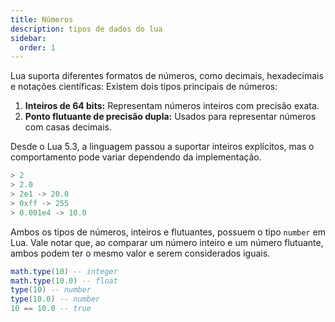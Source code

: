 ```yaml
---
title: Números
description: tipos de dados do lua
sidebar:
  order: 1
---
```


Lua suporta diferentes formatos de números, como decimais, hexadecimais e notações científicas: Existem dois tipos principais de números:

1. **Inteiros de 64 bits:** Representam números inteiros com precisão exata.
2. **Ponto flutuante de precisão dupla:** Usados para representar números com casas decimais.

<Aside type="caution" title="Watch out!">
Desde o Lua 5.3, a linguagem passou a suportar inteiros explícitos, mas o comportamento pode variar dependendo da implementação.
</Aside>

```lua
> 2
> 2.0
> 2e1 -> 20.0
> 0xff -> 255
> 0.001e4 -> 10.0
```

Ambos os tipos de números, inteiros e flutuantes, possuem o tipo `number` em Lua. Vale notar que, ao comparar um número inteiro e um número flutuante, ambos podem ter o mesmo valor e serem considerados iguais.

```lua
math.type(10) -- integer
math.type(10.0) -- float
type(10) -- number
type(10.0) -- number
10 == 10.0 -- true
```
